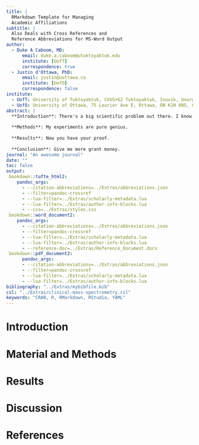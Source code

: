 ```yaml
---
title: |
  RMarkdown Template for Managing  
  Academic Affiliations 
subtitle: |
  Also Deals with Cross References and  
  Reference Abbreviations for MS-Word Output
author:
  - Duke A Caboom, MD:
      email: duke.a.caboom@utuktoyaktuk.edu
      institute: [UofT]
      correspondence: true
  - Justin d'Ottawa, PhD:
      email: justin@uottawa.ca
      institute: [UofO]
      correspondence: false
institute:
  - UofT: University of Tuktoyaktuk, CXVG+62 Tuktoyaktuk, Inuvik, Unorganized, NT Canada
  - UofO: University of Ottawa, 75 Laurier Ave E, Ottawa, ON K1N 6N5, Canada
abstract: |
  **Introduction**: There's a big scientific problem out there. I know how to fix it.
  
  **Methods**: My experiments are pure genius.
  
  **Results**: Now you have your proof.
  
  **Conclusion**: Give me more grant money.
journal: "An awesome journal"
date: ""
toc: false
output:
 bookdown::tufte_html2:
    pandoc_args:
      - --citation-abbreviations=../Extras/abbreviations.json
      - --filter=pandoc-crossref
      - --lua-filter=../Extras/scholarly-metadata.lua
      - --lua-filter=../Extras/author-info-blocks.lua
      - --css=../Extras/styles.css 
 bookdown::word_document2:
    pandoc_args:
      - --citation-abbreviations=../Extras/abbreviations.json
      - --filter=pandoc-crossref
      - --lua-filter=../Extras/scholarly-metadata.lua
      - --lua-filter=../Extras/author-info-blocks.lua
      - --reference-doc=../Extras/Reference_Document.docx
 bookdown::pdf_document2:
      pandoc_args:
      - --citation-abbreviations=../Extras/abbreviations.json
      - --filter=pandoc-crossref
      - --lua-filter=../Extras/scholarly-metadata.lua
      - --lua-filter=../Extras/author-info-blocks.lua
bibliography: "../Extras/mybibfile.bib"
csl: "../Extras/clinical-mass-spectrometry.csl"
keywords: "CRAN, R, RMarkdown, RStudio, YAML"
---
```


# Introduction

# Material and Methods

# Results

# Discussion

# References
